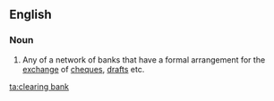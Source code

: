 ==English==

===Noun===
{{en-noun}}

# Any of a network of banks that have a formal arrangement for the [[exchange]] of [[cheque]]s, [[draft]]s etc.

[[ta:clearing bank]]